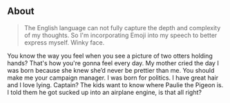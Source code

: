 ## About

> The English language can not fully capture the depth and complexity of my thoughts.
> So I'm incorporating Emoji into my speech to better express myself. Winky face.

You know the way you feel when you see a picture of two otters holding hands?
That's how you're gonna feel every day. My mother cried the day
I was born because she knew she’d never be prettier than me. You should make me
your campaign manager.
I was born for politics. I have great hair and I love lying. Captain?
The kids want to know where Paulie the Pigeon is.
I told them he got sucked up into an airplane engine, is that all right?